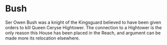 
# Bush

<ProjectDetails
  floatRight
  region="Reach"
  house="House Bush"
  type="Castle"
  status="Not Started"
  warp="warp not set"
  projectLead=""
  dateStarted="Invalid Date"
  dateCompleted="Invalid Date"
/>

Ser Owen Bush was a knight of the Kingsguard believed to have been given orders to kill Queen Ceryse Hightower. The connection to a Hightower is the only reason this House has been placed in the Reach, and argument can be made more its relocation elsewhere.
